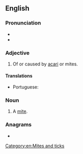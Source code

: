 ==English==

===Pronunciation===
* {{IPA|en|/ˈækəɹaɪn/|/ˈækəɹɪn/}}
* {{audio|en|LL-Q1860 (eng)-Vealhurl-acarine.wav|Audio (Southern England)}}

===Adjective===
{{en-adj|-}}

# {{lb|en|medicine}} Of or caused by [[acarus|acari]] or mites.
#: {{ux|en|'''acarine''' diseases}}

====Translations====
{{trans-top|relating to or caused by acari}}
* Portuguese: {{t|pt|acarino}}
{{trans-mid}}
{{trans-bottom}}

===Noun===
{{en-noun}}

# {{lb|en|zoology}} A [[mite]].

===Anagrams===
* {{anagrams|en|a=aaceinr|acraein|carinae}}

[[Category:en:Mites and ticks]]
